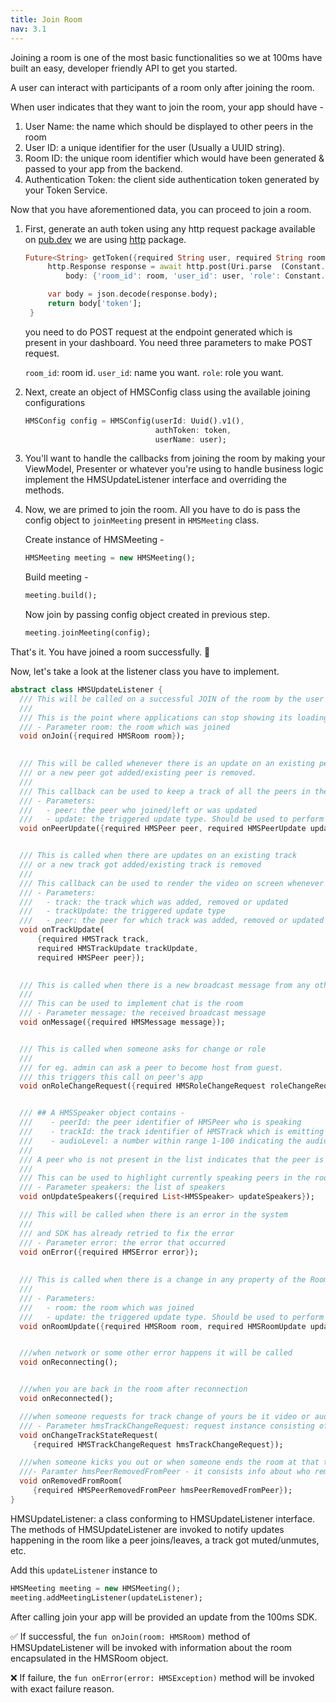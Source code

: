 ```yaml
---
title: Join Room
nav: 3.1
---
```


Joining a room is one of the most basic functionalities so we at 100ms have built an easy, developer friendly API to get you started.

A user can interact with participants of a room only after joining the room.

When user indicates that they want to join the room, your app should have -

1. User Name: the name which should be displayed to other peers in the room
2. User ID: a unique identifier for the user (Usually a UUID string).
3. Room ID: the unique room identifier which would have been generated & passed to your app from the backend.
4. Authentication Token: the client side authentication token generated by your Token Service.


Now that you have aforementioned data, you can proceed to join a room.

1. First, generate an auth token using any http request package 
   available on [pub.dev](https://pub.dev/) we are using [http](https://pub.dev/packages/http) package.

   ```dart
   Future<String> getToken({required String user, required String room}) async {
        http.Response response = await http.post(Uri.parse  (Constant.getTokenURL),
            body: {'room_id': room, 'user_id': user, 'role': Constant.defaultRole});

        var body = json.decode(response.body);
        return body['token'];
    }
   ```
    you need to do POST request at the endpoint generated which is present in your dashboard.
    You need three parameters to make POST request.

    `room_id`: room id. `user_id`: name you want. 
    `role`: role you want.


2. Next, create an object of HMSConfig class using the available  joining configurations

   ```dart
   HMSConfig config = HMSConfig(userId: Uuid().v1(),
                                authToken: token,
                                userName: user);
   ```

3. You'll want to handle the callbacks from joining the room by making your ViewModel, Presenter or whatever you're using to handle business logic implement the HMSUpdateListener interface and overriding the methods.

4. Now, we are primed to join the room. All you have to do is pass the config object to `joinMeeting` present in `HMSMeeting` class.

   Create instance of HMSMeeting -
   ```dart 
   HMSMeeting meeting = new HMSMeeting();
   ```
   
   Build meeting -
   ```dart
   meeting.build();
   ```

   Now join by passing config object created in previous step.
   ```dart 
   meeting.joinMeeting(config);
   ```

That's it. You have joined a room successfully. 🥳

Now, let's take a look at the listener class you have to implement.
 
```dart
abstract class HMSUpdateListener {
  /// This will be called on a successful JOIN of the room by the user
  ///
  /// This is the point where applications can stop showing its loading state
  /// - Parameter room: the room which was joined
  void onJoin({required HMSRoom room});
  

  /// This will be called whenever there is an update on an existing peer
  /// or a new peer got added/existing peer is removed.
  ///
  /// This callback can be used to keep a track of all the peers in the room
  /// - Parameters:
  ///   - peer: the peer who joined/left or was updated
  ///   - update: the triggered update type. Should be used to perform different UI Actions
  void onPeerUpdate({required HMSPeer peer, required HMSPeerUpdate update});


  /// This is called when there are updates on an existing track
  /// or a new track got added/existing track is removed
  ///
  /// This callback can be used to render the video on screen whenever a track gets added
  /// - Parameters:
  ///   - track: the track which was added, removed or updated
  ///   - trackUpdate: the triggered update type
  ///   - peer: the peer for which track was added, removed or updated
  void onTrackUpdate(
      {required HMSTrack track,
      required HMSTrackUpdate trackUpdate,
      required HMSPeer peer});
      

  /// This is called when there is a new broadcast message from any other peer in the room
  ///
  /// This can be used to implement chat is the room
  /// - Parameter message: the received broadcast message
  void onMessage({required HMSMessage message});


  /// This is called when someone asks for change or role
  ///
  /// for eg. admin can ask a peer to become host from guest.
  /// this triggers this call on peer's app
  void onRoleChangeRequest({required HMSRoleChangeRequest roleChangeRequest});


  /// ## A HMSSpeaker object contains -
  ///    - peerId: the peer identifier of HMSPeer who is speaking
  ///    - trackId: the track identifier of HMSTrack which is emitting audio
  ///    - audioLevel: a number within range 1-100 indicating the audio volume
  ///
  /// A peer who is not present in the list indicates that the peer is not speaking
  ///
  /// This can be used to highlight currently speaking peers in the room
  /// - Parameter speakers: the list of speakers
  void onUpdateSpeakers({required List<HMSSpeaker> updateSpeakers});

  /// This will be called when there is an error in the system
  ///
  /// and SDK has already retried to fix the error
  /// - Parameter error: the error that occurred
  void onError({required HMSError error});
  
  
  /// This is called when there is a change in any property of the Room
  ///
  /// - Parameters:
  ///   - room: the room which was joined
  ///   - update: the triggered update type. Should be used to perform different UI Actions
  void onRoomUpdate({required HMSRoom room, required HMSRoomUpdate update});


  ///when network or some other error happens it will be called
  void onReconnecting();


  ///when you are back in the room after reconnection
  void onReconnected();

  ///when someone requests for track change of yours be it video or audio this will be triggered
  /// - Parameter hmsTrackChangeRequest: request instance consisting of all the required info about track change
  void onChangeTrackStateRequest(
     {required HMSTrackChangeRequest hmsTrackChangeRequest});

  ///when someone kicks you out or when someone ends the room at that time it is triggered
  ///- Paramter hmsPeerRemovedFromPeer - it consists info about who removed you and why.
  void onRemovedFromRoom(
     {required HMSPeerRemovedFromPeer hmsPeerRemovedFromPeer});
}
```

HMSUpdateListener: a class conforming to HMSUpdateListener interface.
The methods of HMSUpdateListener are invoked to notify updates happening in the room like a peer joins/leaves, a track got muted/unmutes, etc.

Add this `updateListener` instance to 
```dart
HMSMeeting meeting = new HMSMeeting();
meeting.addMeetingListener(updateListener);
```

After calling join your app will be provided an update from the 100ms SDK.

✅ If successful, the `fun onJoin(room: HMSRoom)` method of HMSUpdateListener will be invoked with information about the room encapsulated in the HMSRoom object.

❌ If failure, the `fun onError(error: HMSException)` method will be invoked with exact failure reason.
